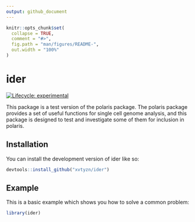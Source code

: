 ```yaml
---
output: github_document
---
```


<!-- README.md is generated from README.Rmd. Please edit that file -->

```r
knitr::opts_chunk$set(
  collapse = TRUE,
  comment = "#>",
  fig.path = "man/figures/README-",
  out.width = "100%"
)
```

# ider

<!-- badges: start -->
[![Lifecycle: experimental](https://img.shields.io/badge/lifecycle-experimental-orange.svg)](https://lifecycle.r-lib.org/articles/stages.html#experimental)
<!-- badges: end -->

This package is a test version of the polaris package.
The polaris package provides a set of useful functions for single cell genome analysis, and this package is designed to test and investigate some of them for inclusion in polaris.

## Installation

You can install the development version of ider like so:

``` r
devtools::install_github("xvtyzn/ider")
```

## Example

This is a basic example which shows you how to solve a common problem:

```r
library(ider)


```

